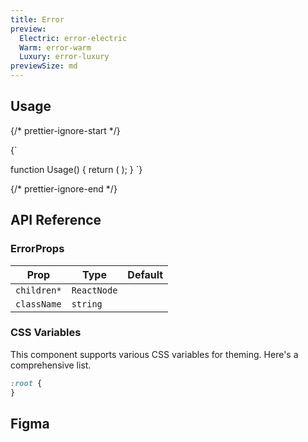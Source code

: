 ```yaml
---
title: Error
preview:
  Electric: error-electric
  Warm: error-warm
  Luxury: error-luxury
previewSize: md
---
```


## Usage

{/* prettier-ignore-start */}

<CodeBlock lang="ts">{`

function Usage() {
    return (
        <Error />
    );
}
`}
</CodeBlock>

{/* prettier-ignore-end */}

## API Reference

### ErrorProps

| Prop        | Type        | Default |
| ----------- | ----------- | ------- |
| `children*` | `ReactNode` |         |
| `className` | `string`    |         |

### CSS Variables

This component supports various CSS variables for theming. Here's a comprehensive list.

```css
:root {
}
```

## Figma

<Figma url="" />
